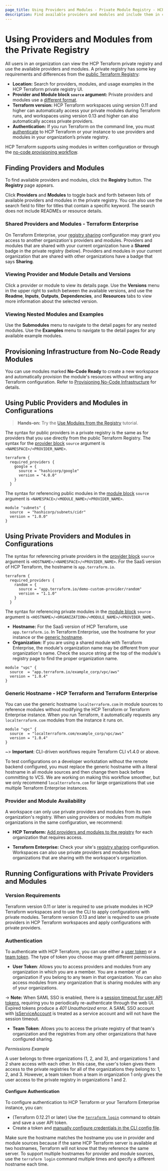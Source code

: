 ```yaml
---
page_title: Using Providers and Modules - Private Module Registry - HCP Terraform
description: Find available providers and modules and include them in configurations. 
---
```


# Using Providers and Modules from the Private Registry

All users in an organization can view the HCP Terraform private registry and use the available providers and modules. A private registry has some key requirements and differences from the [public Terraform Registry](/terraform/registry):

- **Location:** Search for providers, modules, and usage examples in the HCP Terraform private registry UI.
- **Provider and Module block `source` argument:** Private providers and modules use a [different format](/terraform/cloud-docs/registry/using#using-private-providers-and-modules-in-configurations).
- **Terraform version:** HCP Terraform workspaces using version 0.11 and higher can automatically access your private modules during Terraform runs, and workspaces using version 0.13 and higher can also automatically access private providers.
- **Authentication:** If you run Terraform on the command line, you must [authenticate](/terraform/cloud-docs/registry/using#authentication) to HCP Terraform or your instance to use providers and modules in your organization’s private registry.

HCP Terraform supports using modules in written configuration or through the [no-code provisioning workflow](/terraform/cloud-docs/no-code-provisioning/provisioning).

## Finding Providers and Modules

To find available providers and modules, click the **Registry** button. The **Registry** page appears.

Click **Providers** and **Modules** to toggle back and forth between lists of available providers and modules in the private registry. You can also use the search field to filter for titles that contain a specific keyword. The search does not include READMEs or resource details.

### Shared Providers and Modules - Terraform Enterprise

On Terraform Enterprise, your [registry sharing](/terraform/enterprise/admin/application/registry-sharing) configuration may grant you access to another organization's providers and modules. Providers and modules that are shared with your current organization have a **Shared** badge in the private registry (below). Providers and modules in your current organization that are shared with other organizations have a badge that says **Sharing**.

### Viewing Provider and Module Details and Versions

Click a provider or module to view its details page. Use the **Versions** menu in the upper right to switch between the available versions, and use the **Readme**, **Inputs**, **Outputs**, **Dependencies**, and **Resources** tabs to view more information about the selected version.

### Viewing Nested Modules and Examples

Use the **Submodules** menu to navigate to the detail pages for any nested modules. Use the **Examples** menu to navigate to the detail pages for any available example modules.

## Provisioning Infrastructure from No-Code Ready Modules

You can use modules marked **No-Code Ready** to create a new workspace and automatically provision the module's resources without writing any Terraform configuration. Refer to [Provisioning No-Code Infrastructure](/terraform/cloud-docs/no-code-provisioning/provisioning) for details.

## Using Public Providers and Modules in Configurations

> **Hands-on:** Try the [Use Modules from the Registry](/terraform/tutorials/modules/module-use) tutorial.

The syntax for public providers in a private registry is the same as for providers that you use directly from the public Terraform Registry. The syntax for the [provider block](/terraform/language/providers/configuration#provider-configuration-1) `source` argument is `<NAMESPACE>/<PROVIDER_NAME>`.

```hcl
terraform {
  required_providers {
    google = {
      source = "hashicorp/google"
      version = "4.0.0"
    }
  }
```

The syntax for referencing public modules in the [module block](/terraform/language/modules/syntax) `source` argument is `<NAMESPACE>/<MODULE_NAME>/<PROVIDER_NAME>`.

```hcl
module "subnets" {
  source  = "hashicorp/subnets/cidr"
  version = "1.0.0"
}
```

## Using Private Providers and Modules in Configurations

The syntax for referencing private providers in the [provider block](/terraform/language/providers/configuration#provider-configuration-1) `source` argument is `<HOSTNAME>/<NAMESPACE>/<PROVIDER_NAME>`. For the SaaS version of HCP Terraform, the hostname is `app.terraform.io`.

```hcl
terraform {
  required_providers {
    random = {
      source = "app.terraform.io/demo-custom-provider/random"
      version = "1.1.0"
    }
  }
```

The syntax for referencing private modules in the [module block](/terraform/language/modules/syntax) `source` argument is `<HOSTNAME>/<ORGANIZATION>/<MODULE_NAME>/<PROVIDER_NAME>`.

- **Hostname:** For the SaaS version of HCP Terraform, use `app.terraform.io`. In Terraform Enterprise, use the hostname for your instance or the [generic hostname](/terraform/cloud-docs/registry/using#generic-hostname-terraform-enterprise).
- **Organization:** If you are using a shared module with Terraform Enterprise, the module's organization name may be different from your organization's name. Check the source string at the top of the module's registry page to find the proper organization name.

```hcl
module "vpc" {
  source  = "app.terraform.io/example_corp/vpc/aws"
  version = "1.0.4"
}
```


### Generic Hostname - HCP Terraform and Terraform Enterprise

You can use the generic hostname `localterraform.com` in module sources to reference modules without modifying the HCP Terraform or Terraform Enterprise instance. When you run Terraform, it automatically requests any `localterraform.com` modules from the instance it runs on.

```hcl
module "vpc" {
  source  = "localterraform.com/example_corp/vpc/aws"
  version = "1.0.4"
}
```

~> **Important**: CLI-driven workflows require Terraform CLI v1.4.0 or above.

To test configurations on a developer workstation without the remote backend configured, you must replace the generic hostname with a literal hostname in all module sources and then change them back before committing to VCS. We are working on making this workflow smoother, but we only recommend `localterraform.com` for large organizations that use multiple Terraform Enterprise instances.

### Provider and Module Availability

A workspace can only use private providers and modules from its own organization's registry. When using providers or modules from multiple organizations in the same configuration, we recommend:

- **HCP Terraform:** [Add providers and modules to the registry](/terraform/cloud-docs/registry/publish-modules#sharing-modules-across-organizations) for each organization that requires access.

- **Terraform Enterprise:** Check your site's [registry sharing](/terraform/enterprise/admin/application/registry-sharing) configuration. Workspaces can also use private providers and modules from organizations that are sharing with the workspace's organization.

## Running Configurations with Private Providers and Modules

### Version Requirements

Terraform version 0.11 or later is required to use private modules in HCP Terraform workspaces and to use the CLI to apply configurations with private modules. Terraform version 0.13 and later is required to use private providers in HCP Terraform workspaces and apply configurations with private providers.


### Authentication

To authenticate with HCP Terraform, you can use either a [user token](/terraform/cloud-docs/users-teams-organizations/users#api-tokens) or a [team token](/terraform/cloud-docs/users-teams-organizations/api-tokens#team-api-tokens). The type of token you choose may grant different permissions.

- **User Token**: Allows you to access providers and modules from any organization in which you are a member. You are a member of an organization if you belong to any team in that organization. You can also access modules from any organization that is sharing modules with any of your organizations.

 -> **Note:** When SAML SSO is enabled, there is a [session timeout for user API tokens](/terraform/enterprise/saml/login#api-token-expiration), requiring you to periodically re-authenticate through the web UI. Expired tokens produce a _401 Unauthorized_ error. A SAML SSO account with [IsServiceAccount](/terraform/enterprise/saml/attributes#isserviceaccount) is treated as a service account and will not have the session timeout.

- **Team Token**: Allows you to access the private registry of that team's organization and the registries from any other organizations that have configured sharing.


_Permissions Example_

A user belongs to three organizations (1, 2, and 3), and organizations 1 and 2 share access with each other. In this case, the user's token gives them access to the private registries for all of the organizations they belong to: 1, 2, and 3. However, a team token from a team in organization 1 only gives the user access to the private registry in organizations 1 and 2.

#### Configure Authentication

To configure authentication to HCP Terraform or your Terraform Enterprise instance, you can:

- (Terraform 0.12.21 or later) Use the [`terraform login`](/terraform/cli/commands/login) command to obtain and save a user API token.
- Create a token and [manually configure credentials in the CLI config file][cli-credentials].

Make sure the hostname matches the hostname you use in provider and module sources because if the same HCP Terraform server is available at two hostnames, Terraform will not know that they reference the same server. To support multiple hostnames for provider and module sources, use the `terraform login` command multiple times and specify a different hostname each time.

[user-token]: /terraform/cloud-docs/users-teams-organizations/users#api-tokens

[cli-credentials]: /terraform/cli/config/config-file#credentials

[permissions-citation]: #intentionally-unused---keep-for-maintainers
